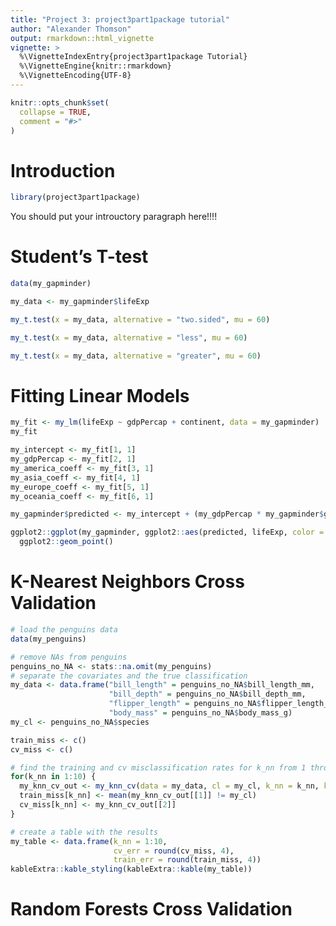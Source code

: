 ```yaml
---
title: "Project 3: project3part1package tutorial"
author: "Alexander Thomson"
output: rmarkdown::html_vignette
vignette: >
  %\VignetteIndexEntry{project3part1package Tutorial}
  %\VignetteEngine{knitr::rmarkdown}
  %\VignetteEncoding{UTF-8}
---
```


```r
knitr::opts_chunk$set(
  collapse = TRUE,
  comment = "#>"
)
```

# Introduction

```r
library(project3part1package)
```

You should put your introuctory paragraph here!!!!

# Student's T-test

```r
data(my_gapminder)

my_data <- my_gapminder$lifeExp
```

```r
my_t.test(x = my_data, alternative = "two.sided", mu = 60)
```

```r
my_t.test(x = my_data, alternative = "less", mu = 60)
```

```r
my_t.test(x = my_data, alternative = "greater", mu = 60)
```

# Fitting Linear Models

```r
my_fit <- my_lm(lifeExp ~ gdpPercap + continent, data = my_gapminder)
my_fit
```

```r
my_intercept <- my_fit[1, 1]
my_gdpPercap <- my_fit[2, 1]
my_america_coeff <- my_fit[3, 1]
my_asia_coeff <- my_fit[4, 1]
my_europe_coeff <- my_fit[5, 1]
my_oceania_coeff <- my_fit[6, 1]

my_gapminder$predicted <- my_intercept + (my_gdpPercap * my_gapminder$gdpPercap) + (my_america_coeff * (my_gapminder$continent == "Americas")) + (my_asia_coeff * (my_gapminder$continent == "Asia")) + (my_europe_coeff * (my_gapminder$continent == "Europe")) + (my_oceania_coeff * (my_gapminder$continent == "Oceania"))

ggplot2::ggplot(my_gapminder, ggplot2::aes(predicted, lifeExp, color = continent)) +
  ggplot2::geom_point()
```

# K-Nearest Neighbors Cross Validation

```r
# load the penguins data
data(my_penguins)

# remove NAs from penguins
penguins_no_NA <- stats::na.omit(my_penguins)
# separate the covariates and the true classification
my_data <- data.frame("bill_length" = penguins_no_NA$bill_length_mm,
                      "bill_depth" = penguins_no_NA$bill_depth_mm,
                      "flipper_length" = penguins_no_NA$flipper_length_mm,
                      "body_mass" = penguins_no_NA$body_mass_g)
my_cl <- penguins_no_NA$species

train_miss <- c()
cv_miss <- c()

# find the training and cv misclassification rates for k_nn from 1 through 10
for(k_nn in 1:10) {
  my_knn_cv_out <- my_knn_cv(data = my_data, cl = my_cl, k_nn = k_nn, k_cv = 5)
  train_miss[k_nn] <- mean(my_knn_cv_out[[1]] != my_cl)
  cv_miss[k_nn] <- my_knn_cv_out[[2]]
}

# create a table with the results
my_table <- data.frame(k_nn = 1:10,
                       cv_err = round(cv_miss, 4),
                       train_err = round(train_miss, 4))
kableExtra::kable_styling(kableExtra::kable(my_table))
```

# Random Forests Cross Validation

```r

```





